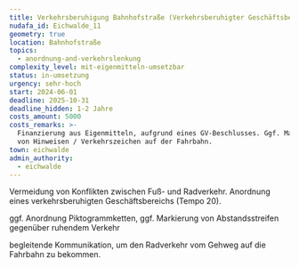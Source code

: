 ```yaml
---
title: Verkehrsberuhigung Bahnhofstraße (Verkehrsberuhigter Geschäftsbereich)
nudafa_id: Eichwalde_11
geometry: true
location: Bahnhofstraße
topics:
  - anordnung-and-verkehrslenkung
complexity_level: mit-eigenmitteln-umsetzbar
status: in-umsetzung
urgency: sehr-hoch
start: 2024-06-01
deadline: 2025-10-31
deadline_hidden: 1-2 Jahre
costs_amount: 5000
costs_remarks: >-
  Finanzierung aus Eigenmitteln, aufgrund eines GV-Beschlusses. Ggf. Markierung
  von Hinweisen / Verkehrszeichen auf der Fahrbahn. 
town: eichwalde
admin_authority:
  - eichwalde
---
```

Vermeidung von Konflikten zwischen Fuß- und Radverkehr. Anordnung eines verkehrsberuhigten Geschäftsbereichs (Tempo 20).

ggf. Anordnung Piktogrammketten, ggf. Markierung von Abstandsstreifen gegenüber ruhendem Verkehr

begleitende Kommunikation, um den Radverkehr vom Gehweg auf die Fahrbahn zu bekommen.
